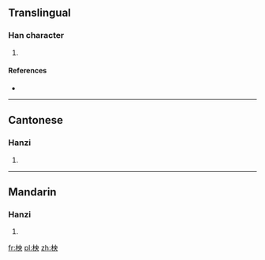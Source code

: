 ==Translingual==

===Han character===
{{Han char|rn=75|rad=木|as=05|sn=9|four=4593<sub>0</sub>|canj=木中月大 (DLBK)|ids=⿰[[木]][[央]]}}

# {{defn|Han|sort=木05}}

====References====
* {{Han ref|kx=0518.200|dkj=14615|hdz=21183.040|uh=67CD|ud=26573|bh=CF4B|bd=53067}}

----

==Cantonese==

===Hanzi===

{{yue-hanzi|jyut=[[joeng1]], [[joeng2]]|y=yeung1, yeung2}}

# {{defn|lang=yue|sort=木05}}

----

==Mandarin==

===Hanzi===
{{cmn-hanzi|pin=[[yāng]] ([[yang1]])|wg=yang<sup>1</sup>}}

# {{defn|lang=cmn|sort=木05}}

[[fr:柍]]
[[pl:柍]]
[[zh:柍]]